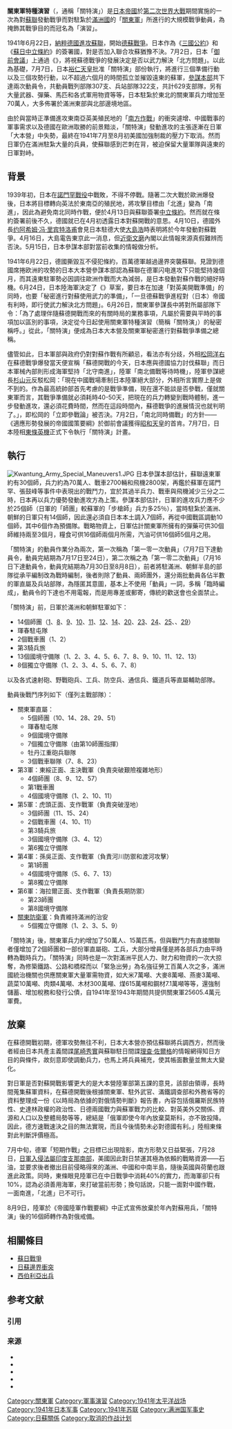 {{noteTA
|G1=Military
|G2=Shipname
|G3=地名
}}
{{Infobox military operation
|name= 關東軍特種演習
|partof=[[第二次世界大戰|第二次世界大戰]][[太平洋戰爭|太平洋戰爭]]
|image= [[File:KantokuenWikiMap.png|300px]]
|image_size = 
|caption = 圖為日軍展開對蘇戰爭後預想的攻勢路線與欲佔領目標的城市，最終將推進至大興安嶺沿線西側。
|planned= 1941年9月{{cfn|Coox|y=1985|p=1045}}
|planned_by= 日本[[大本營_(大日本帝國)|大本營]]
|scope= 戰略層級
|location=[[滿洲|滿洲]]、[[蘇聯|蘇聯]]與[[蒙古|蒙古]]
|objective=佔領蘇聯遠東地區
|outcome= 1941年8月9日取消
|}}
{{Campaignbox Manchuria 1938-1945}}
{{Campaignbox Pacific War}}
'''關東軍特種演習'''（{{lang-ja|関東軍特種演習}}，通稱「關特演」{{cfn|Coox|y=1985|p=1041}}）是[[日本帝國|日本帝國]]於[[第二次世界大戰|第二次世界大戰]]期間實施的一次為對[[蘇聯|蘇聯]]發動戰爭而對駐紮於[[滿洲國|滿洲國]]的「[[關東軍|關東軍]]」所進行的大規模戰爭動員，為掩飾其戰爭目的而冠名為「演習」。

1941年6月22日，[[巴巴羅薩作戰|納粹德國進攻蘇聯]]，開始[[德蘇戰爭|德蘇戰爭]]。日本作為《[[三國公約|三國公約]]》和《[[蘇日中立條約|蘇日中立條約]]》的簽署國，對是否加入聯合攻蘇猶豫不決。7月2日，日本「[[御前會議|御前會議]]」上通過《{{link-ja|適應形勢發展的帝國國策要綱|情勢ノ推移ニ伴フ帝国国策要綱}}》，將視蘇德戰爭的發展決定是否以武力解決「北方問題」。以此為基礎，7月7日，日本[[裕仁天皇|裕仁天皇]]批准「關特演」部份執行，將進行三個準備行動以及三個攻勢行動，以不超過六個月的時間孤立並摧毀遠東的蘇軍{{cfn|Cherevko|y=2003|p=27}}，[[參謀本部_(大日本帝國)|參謀本部]]共下達兩次動員令，共動員戰列部隊307支、兵站部隊322支，共計629支部隊，另有大量武器、彈藥、馬匹和各式軍用物資等等，日本駐紮於東北的關東軍兵力增加至70萬人，大多佈署於滿洲東部與北部邊境地區。

由於與當時正準備進攻東南亞英美殖民地的「[[南方作戰|南方作戰]]」的衝突遽增、中國戰事的軍事需求以及德國在歐洲取勝的前景黯淡，「關特演」發動進攻的主張逐漸在日軍「大本營」中失勢，最終在1941年7月至8月初美國加強制裁的壓力下取消{{cfn|Coox|y=1985|p=1046–1049}}。然而日軍仍在滿洲駐紮大量的兵員，使蘇聯感到芒刺在背，被迫保留大量軍隊與遠東的日軍對峙{{cfn|Glantz|y=2004|p=60}}。

== 背景 ==
1939年初，日本在[[諾門罕戰役|諾門罕戰役]]中戰敗，不得不停戰。隨著二次大戰於歐洲爆發後，日本將目標轉向英法於東南亞的殖民地，將攻擊目標由「北進」變為「南進」，因此為避免南北同時作戰，便於4月13日與蘇聯簽署[[蘇日中立條約|中立條約]]。然而就在條約簽署前後不久，德國就已在4月初透露日本對蘇開戰的意思。4月10日，德國外長[[约阿希姆·冯·里宾特洛甫|约阿希姆·冯·里宾特洛甫]]會見日本駐德大使[[大島浩|大島浩]]時表明將於今年發動對蘇戰爭。4月16日，大島電告東京此一消息，但[[近衛文磨|近衛文磨]]內閣以此情報來源真假難辨而否決。5月15日，日本參謀本部對當前收集的情報做分析。

1941年6月22日，德國撕毀互不侵犯條約，百萬德軍越過邊界突襲蘇聯。見證到德國席捲欧洲的攻勢的日本大本營參謀本部認為蘇聯在德軍闪电進攻下只能堅持幾個月，而其遠東駐軍勢必因調往歐洲作戰而大為減弱，是日本發動對蘇作戰的絕好時機。6月24日，日本陸海軍決定了《{{link-ja|適應形勢發展的帝國國策要綱|情勢ノ推移ニ伴フ帝国国策要綱}}》草案，要日本在加速「對英美開戰準備」的同時，也要「秘密進行對蘇使用武力的準備」，「一旦德蘇戰爭進程對（日本）帝國有利時，即行使武力解決北方問題」{{cfn|林三郎|y=1979|p=142}}。6月26日，關東軍參謀長{{link-ja|吉本貞一|吉本貞一}}中將對所屬部隊下令：「為了處理伴隨蘇德開戰而來的有關時局的業務事項，凡屬於需要與平時的事項加以區別的事項，決定從今日起使用關東軍特種演習（簡稱「關特演」）的秘密稱呼。」從此，「關特演」便成為日本大本營及關東軍秘密進行對蘇戰爭準備之總稱{{cfn|劉信君|霍燎原|y=2006|p=570-571}}。

儘管如此，日本軍部與政府仍對對蘇作戰有所顧忌，看法亦有分歧，外相[[松岡洋右|松岡洋右]]在蘇德戰爭爆發當天便宣稱「蘇德開戰的今天，日本應與德國協力討伐蘇聯」而日本軍械內部則形成海軍堅持「北守南進」，陸軍「南北備戰等待時機」，陸軍參謀總長[[杉山元|杉山元]]反駁松岡：「現在中國戰場牽制日本陸軍絕大部分，外相所言實際上是做不到的。作為最高統帥部首先考慮的是戰爭準備，現在還不能談是否參戰，僅就關東軍而言，其戰爭準備就必須耗時40-50天，把現在的兵力轉變到戰時體制，進一步發動進攻，還必須花費時間，然而在這段時間內，蘇德戰爭的進展情況也就判明了。{{cfn|服部卓四郎|y=1984|p=156}}」，即松岡的「立即參戰論」被否決。7月2日，「南北同時備戰」的方針——《適應形勢發展的帝國國策要綱》於御前會議獲得[[昭和天皇|昭和天皇]]的首肯。7月7日，日本陸相[[東條英機|東條英機]]正式下令執行「關特演」計畫{{cfn|李凡|y=2005|p=141}}。

==執行==
[[Image:Kwantung_Army_Special_Maneuvers1.JPG|thumb]]
日本參謀本部估計，蘇聯遠東軍約有30個師，兵力約為70萬人、戰車2700輛和飛機2800架，再鑑於蘇軍在諾門罕、張鼓峰等事件中表現出的戰鬥力，宜於其過半兵力、戰車與飛機減少三分之二時，日本再以兵力優勢發動進攻方為上策{{cfn|日本防衛廳戰史室|y=1988|v=14|p=26}}。參謀本部估計，日軍的進攻兵力應不少於25個師（日軍的「師團」較蘇軍的「步槍師」兵力多25％），當時駐紮於滿洲、朝鮮的日軍只有14個師，因此還必須自日本本土調入7個師，再從中國戰區調動10個師，其中6個作為預備隊。戰略物資上，日軍估計關東軍所擁有的彈藥可供30個師維持兩至3個月，糧食可供16個師兩個月所需，汽油可供16個師5個月之用{{cfn|李凡|y=2005|p=141-142}}。

「關特演」的動員作業分為兩次，第一次稱為「第一零一次動員」（7月7日下達動員令，動員完結期為7月17日至24日），第二次稱之為「第一零二次動員」（7月16日下達動員令，動員完結期為7月30日至8月8日），前者將駐滿洲、朝鮮半島的部隊從承平編制改為戰時編制，後者則除了動員{{link-ja|第51师团 (日本陆军)|第51師団 (日本軍)|第51}}、{{link-ja|第57师团 (日本陆军)|第57師団 (日本軍)|57}}兩師團外，還分兩批動員各佔半數的軍直屬及兵站部隊，為隱匿其意圖，基本上不使用「動員」一詞，多稱「臨時編成」，動員令的下達也不用電報，而是用專差或郵寄，傳統的歡送會也全面禁止{{cfn|日本防衛廳戰史室|y=1988|v=14|p=29-30}}。

「關特演」前，日軍於滿洲和朝鮮駐軍如下：{{cfn|日本防衛廳戰史室|y=1988|v=14|p=32}}
*14個師團（[[第1師團_(日本陸軍)|1]]、[[第8師團|8]]、[[第9師團|9]]、[[第10師團|10]]、[[第11師團|11]]、[[第12師團|12]]、[[第14師團|14]]、[[第20師團|20]]、[[第23師團|23]]、[[第24師團|24]]、[[第25师团_(日本陆军)|25]]、{{link-ja|第28师团 (日本陆军)|第28師団 (日本軍)|28}}、[[第29師團_(日本陸軍)|29]]）
*琿春駐屯隊
*2個戰車團（1、2）
*第3騎兵旅
*13個國境守備隊（1、2、3、4、5、6、7、8、9、10、11、12、13）
*8個獨立守備隊（1、2、3、4、5、6、7、8）
以及各式速射砲、野戰砲兵、工兵、防空兵、通信兵、鐵道兵等直屬輔助部隊。

動員後戰鬥序列如下（僅列主戰部隊）：{{cfn|日本防衛廳戰史室|y=1988|v=14|p=34-36}}
*關東軍直屬：
**5個師團（10、14、28、29、51）
**琿春駐屯隊
**9個國境守備隊
**7個獨立守備隊（由第10師團指揮）
**牡丹江重砲兵聯隊
**3個戰車聯隊（7、8、23）
*第3軍：東綏正面、主決戰軍（負責突破艱險複雜地形）
**4個師團（8、9、12、57）
**第1戰車團
**4個國境守備隊（1、2、10、11）
*第5軍：虎頭正面、支作戰軍（負責突破溼地）
**3個師團（11、15、24）
**2個戰車團（4、10、11）
**第3騎兵旅
**3個國境守備隊（3、4、12）
**第6獨立守備隊
*第4軍：孫吳正面、支作戰軍（負責河川防禦和渡河攻擊）
**第1師團
**4個國境守備隊（5、6、7、13）
**第8獨立守備隊
*第6軍：海拉爾正面、支作戰軍（負責長期防禦）
**第23師團
**第8國境守備隊
*[[第44軍_(日本陸軍)|關東防衛軍]]：負責維持滿洲的治安
**5個獨立守備隊（1、2、3、5、9）
「關特演」後，關東軍兵力約增加了50萬人、15萬匹馬，但與戰鬥力有直接關聯者僅增加了2個師團和一部份軍直屬砲、工兵，大部分增員僅是將各部兵力由平時轉為戰時兵力{{cfn|日本防衛廳戰史室|y=1988|v=14|p=39}}。「關特演」同時也是一次對滿洲平民人力、財力和物資的一次大掠奪，為修築鐵路、公路和橋樑而以「緊急出勞」為名強征勞工百萬人次之多，滿洲國統治機關也供應關東軍大量軍需物資，如大米7萬噸、大麥8萬噸、燕麥3萬噸、蔬菜10萬噸、肉類4萬噸、木材300萬噸、煤615萬噸和鋼材7.1萬噸等等，還強制儲蓄、增加稅務和發行公債，自1941年至1943年期間共提供關東軍25605.4萬元軍費{{cfn|劉信君|霍燎原|y=2006|p=572}}。

==放棄==
在蘇德開戰初期，德軍攻勢無往不利，日本大本營亦預估蘇聯將兵調西方，然而後者經由日本共產主義間諜[[尾崎秀實|尾崎秀實]]與蘇聯駐日間諜[[理查·佐爾格|理查·佐爾格]]的情報網得知日方目的與條件，故刻意即使調動兵力，也馬上將兵員補充，使其帳面數量並無太大變化{{cfn|日本防衛廳戰史室|y=1988|v=14|p=85-86}}。

對日軍是否對蘇開戰影響更大的是大本營陸軍部第五課的意見，該部由{{link-ja|磯村武亮|磯村武亮}}領導，長時間蒐集蘇軍資料，在蘇德開戰後根據關東軍、駐外武官、滿鐵調查部和外務省等的資料整理成一份《以時局為依據的對俄情勢判斷》報告書，內容包括俄羅斯民族特性、史達林政權的政治性、日德兩國戰力與蘇軍戰力的比較、對英美外交關係、資源和人口以及整體局勢等等，總結是「俄軍即使今年內放棄莫斯科，亦不致投降。因此，德方速戰速決之目的無法實現，而且今後情勢未必對德國有利。{{cfn|日本防衛廳戰史室|y=1988|v=14|p=89-90}}」陸相東條對此判斷評價極高。

7月中旬，德軍「短期作戰」之目標已出現陰影，南方形勢又日益緊張，7月28日，[[日軍入侵法屬印度支那|日軍入侵法屬印度支那南部]]，美國因此對日禁運其極為依賴的戰略資源——石油，並要求後者撤出目前侵略得來的滿洲、中國和中南半島，隨後英國與荷蘭也跟進此政策。同時，東條眼見陸軍已在中日戰爭中消耗40%的實力，而海軍卻只有10%，認為必須善用海軍，來打破當前形勢；換句話說，只能一面對中國作戰，一面南進，「北進」已不可行{{cfn|日本防衛廳戰史室|y=1988|v=14|p=91}}。

8月9日，陸軍於《帝國陸軍作戰要綱》中正式宣佈放棄於年內對蘇用兵，「關特演」後的16個師轉作為對俄戒備{{cfn|日本防衛廳戰史室|y=1988|v=14|p=93}}。

== 相關條目 ==
* [[蘇日戰爭|蘇日戰爭]]
* [[日蘇邊界衝突|日蘇邊界衝突]]
* [[西伯利亞出兵|西伯利亞出兵]]

== 参考文献 ==
=== 引用 ===
{{Reflist|20em}}

=== 来源 ===
{{refbegin}}
* {{zh}}{{cite book 
| author = 林三郎
| title = 关东军和苏联远东军
| url =  
| date = 1979
| location =  
| publisher = 吉林人民出版社
| id =  
| isbn =  
| ref = {{sfnRef|林三郎|y=1979}}
}}
* {{zh}}{{cite book 
| author = 服部卓四郎 
| author-link = 服部卓四郎
| title = 大东亚战争全史第四冊 
| url =  
| date = 1984 
| location =  
| publisher = 商务印书馆 
| id =  
| isbn =  
| ref = {{sfnRef|服部卓四郎|y=1984}}
}}
*{{zh}}{{cite book 
| author = 日本防衛廳戰史室
| title = 後期關東軍作戰：關東軍作戰（二）
| series = 日軍對華作戰紀要叢書（14）
| url =  
| date = 1988
| location = [[臺北市|臺北市]] 
| publisher = 國防部史政編譯局
| id =  
| isbn = 
| ref = {{sfnRef|日本防衛廳戰史室|y=1988|v=14}}
}}
*{{zh}}{{cite book 
| last = 李凡
| title = 日蘇關係史：1917—1991
| url =  
| date = 2005
| location = 北京
| publisher = 人民出版社 
| id =  
| isbn = 9787010049984
| ref = {{sfnRef|李凡|y=2005}}
}}
*{{zh}}{{cite book 
| author1 = 劉信君
| author2 = 霍燎原
| editor = 佟冬主
| title = 中國東北史：第六卷
| url =  
| date = 2006
| location =  
| publisher = 吉林文史出版社
| id =  
| isbn = 7806263217
| ref = {{sfnRef|劉信君|霍燎原|y=2006}}
}}
{{refend}}

{{DEFAULTSORT:G}}
[[Category:關東軍|Category:關東軍]]
[[Category:軍事演習|Category:軍事演習]]
[[Category:1941年太平洋战场|Category:1941年太平洋战场]]
[[Category:1941年日本军事|Category:1941年日本军事]]
[[Category:1941年苏联|Category:1941年苏联]]
[[Category:满洲国军事史|Category:满洲国军事史]]
[[Category:日蘇關係|Category:日蘇關係]]
[[Category:取消的作战计划|Category:取消的作战计划]]